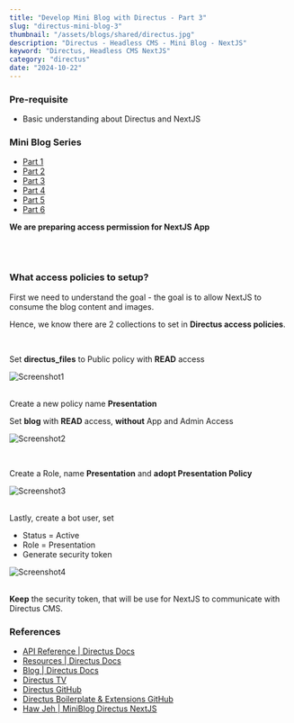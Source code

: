 ```yaml
---
title: "Develop Mini Blog with Directus - Part 3"
slug: "directus-mini-blog-3"
thumbnail: "/assets/blogs/shared/directus.jpg"
description: "Directus - Headless CMS - Mini Blog - NextJS"
keyword: "Directus, Headless CMS NextJS"
category: "directus"
date: "2024-10-22"
---
```


### Pre-requisite

- Basic understanding about Directus and NextJS

### Mini Blog Series

- [Part 1](/blogs/directus-mini-blog-1)
- [Part 2](/blogs/directus-mini-blog-2)
- [Part 3](/blogs/directus-mini-blog-3)
- [Part 4](/blogs/directus-mini-blog-4)
- [Part 5](/blogs/directus-mini-blog-5)
- [Part 6](/blogs/directus-mini-blog-6)

<b>We are preparing access permission for NextJS App</b>

<br/><br/>

### What access policies to setup?

First we need to understand the goal - the goal is to allow NextJS to consume the blog content and images.

Hence, we know there are 2 collections to set in <b>Directus access policies</b>.

<br/>

Set <b>directus_files</b> to Public policy with <b>READ</b> access

![Screenshot1](/assets/blogs/directus-mini-blog-3/screen1.png)

<br/>
Create a new policy name <b>Presentation</b>

Set <b>blog</b> with <b>READ</b> access, <b>without</b> App and Admin Access

![Screenshot2](/assets/blogs/directus-mini-blog-3/screen2.png)

<br/>

Create a Role, name <b>Presentation</b> and <b>adopt Presentation Policy</b>

![Screenshot3](/assets/blogs/directus-mini-blog-3/screen3.png)

<br/>
Lastly, create a bot user, set

- Status = Active
- Role = Presentation
- Generate security token


![Screenshot4](/assets/blogs/directus-mini-blog-3/screen4.png)

<br/>
<b>Keep</b> the security token, that will be use for NextJS to communicate with Directus CMS.

<br/>

### References
- [API Reference | Directus Docs](https://docs.directus.io/reference/introduction.html)
- [Resources | Directus Docs](https://docs.directus.io/getting-started/resources.html)
- [Blog | Directus Docs](https://docs.directus.io/blog/)
- [Directus TV](https://www.youtube.com/c/DirectusVideos)
- [Directus GitHub](https://github.com/directus/directus)
- [Directus Boilerplate & Extensions GitHub](https://github.com/directus-labs/extensions/)
- [Haw Jeh | MiniBlog Directus NextJS](https://github.com/hawjeh/MiniBlog-Directus-NextJS)